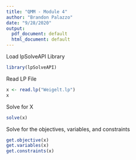 ---
title: "QMM - Module 4"
author: "Brandon Palazzo"
date: "9/28/2020"
output:
  pdf_document: default
  html_document: default
---

Load lpSolveAPI Library
```{r}
library(lpSolveAPI)
```

Read LP File
```{r}
x <- read.lp("Weigelt.lp") 
x

```
Solve for X

```{r}
solve(x)
```

Solve for the objectives, variables, and constraints
```{r}
get.objective(x)        
get.variables(x)       
get.constraints(x)      

```
